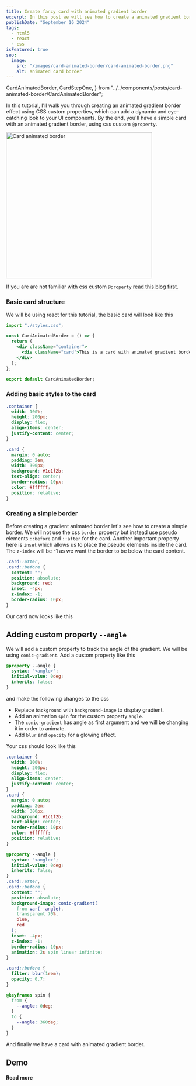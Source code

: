 ```yaml
---
title: Create fancy card with animated gradient border
excerpt: In this post we will see how to create a animated gradient border using custom css properties
publishDate: "September 16 2024"
tags:
  - html5
  - react
  - css
isFeatured: true
seo:
  image:
    src: "/images/card-animated-border/card-animated-border.png"
    alt: animated card border
---
```


  CardAnimatedBorder,
  CardStepOne,
} from "../../components/posts/card-animated-border/CardAnimatedBorder";

In this tutorial, I'll walk you through creating an animated gradient border effect using CSS custom properties, which can add a dynamic and eye-catching look to your UI components. By the end, you'll have a simple card with an animated gradient border, using css custom `@property`.

<img
  src="/images/card-animated-border/card-animated-border.png"
  alt="Card animated border"
  width="400"
/>

If you are are not familiar with css custom `@property` [read this blog first.](https://jsuraj.github.io/blog/custom-css-property)

### Basic card structure

We will be using react for this tutorial, the basic card will look like this

```jsx
import "./styles.css";

const CardAnimatedBorder = () => {
  return (
    <div className="container">
      <div className="card">This is a card with animated gradient border</div>
    </div>
  );
};

export default CardAnimatedBorder;
```

### Adding basic styles to the card

```css
.container {
  width: 100%;
  height: 200px;
  display: flex;
  align-items: center;
  justify-content: center;
}

.card {
  margin: 0 auto;
  padding: 2em;
  width: 300px;
  background: #1c1f2b;
  text-align: center;
  border-radius: 10px;
  color: #ffffff;
  position: relative;
}
```

### Creating a simple border

Before creating a gradient animated border let's see how to create a simple border. We will not use the css `border` property but instead use pseudo elements `::before` and `::after` for the card. Another important property here is `inset` which allows us to place the pseudo elements inside the card. The `z-index` will be -1 as we want the border to be below the card content.

```css
.card::after,
.card::before {
  content: "";
  position: absolute;
  background: red;
  inset: -4px;
  z-index: -1;
  border-radius: 10px;
}
```

Our card now looks like this

<CardStepOne />

## Adding custom property `--angle`

We will add a custom property to track the angle of the gradient. We will be using `conic-gradient`.
Add a custom property like this

```css
@property --angle {
  syntax: "<angle>";
  initial-value: 0deg;
  inherits: false;
}
```

and make the following changes to the css

- Replace `background` with `background-image` to display gradient.
- Add an animation `spin` for the custom property `angle`.
- The `conic-gradient` has angle as first argument and we will be changing it in order to animate.
- Add `blur` and `opacity` for a glowing effect.

Your css should look like this

```css
.container {
  width: 100%;
  height: 200px;
  display: flex;
  align-items: center;
  justify-content: center;
}
.card {
  margin: 0 auto;
  padding: 2em;
  width: 300px;
  background: #1c1f2b;
  text-align: center;
  border-radius: 10px;
  color: #ffffff;
  position: relative;
}

@property --angle {
  syntax: "<angle>";
  initial-value: 0deg;
  inherits: false;
}
.card::after,
.card::before {
  content: "";
  position: absolute;
  background-image: conic-gradient(
    from var(--angle),
    transparent 70%,
    blue,
    red
  );
  inset: -4px;
  z-index: -1;
  border-radius: 10px;
  animation: 2s spin linear infinite;
}

.card::before {
  filter: blur(1rem);
  opacity: 0.7;
}

@keyframes spin {
  from {
    --angle: 0deg;
  }
  to {
    --angle: 360deg;
  }
}
```

And finally we have a card with animated gradient border.

## Demo

<CardAnimatedBorder />

#### Read more
